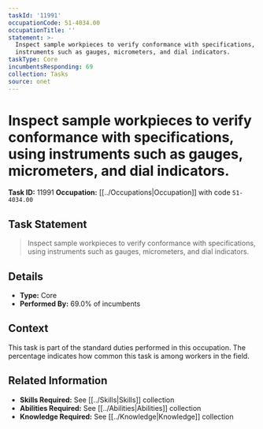 ```yaml
---
taskId: '11991'
occupationCode: 51-4034.00
occupationTitle: ''
statement: >-
  Inspect sample workpieces to verify conformance with specifications, using
  instruments such as gauges, micrometers, and dial indicators.
taskType: Core
incumbentsResponding: 69
collection: Tasks
source: onet
---
```

# Inspect sample workpieces to verify conformance with specifications, using instruments such as gauges, micrometers, and dial indicators.

**Task ID:** 11991
**Occupation:** [[../Occupations|Occupation]] with code `51-4034.00`

## Task Statement

> Inspect sample workpieces to verify conformance with specifications, using instruments such as gauges, micrometers, and dial indicators.

## Details

- **Type:** Core
- **Performed By:** 69.0% of incumbents

## Context

This task is part of the standard duties performed in this occupation. The percentage indicates how common this task is among workers in the field.

## Related Information

- **Skills Required:** See [[../Skills|Skills]] collection
- **Abilities Required:** See [[../Abilities|Abilities]] collection
- **Knowledge Required:** See [[../Knowledge|Knowledge]] collection
